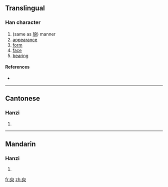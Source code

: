 ==Translingual==

===Han character===
{{Han char|rn=12|rad=八|as=05|sn=7|four=|canj=竹日金 (HAC)}}

# (same as [[貌]]) manner
# [[appearance]]
# [[form]]
# [[face]]
# [[bearing]]

====References====
* {{Han ref|kx=0127.160|hdz=10244.070|uh=34B5|ud=13493}}

----

==Cantonese==

===Hanzi===
{{yue-hanzi|jyut=|y=mau6, mo1}}

# {{defn|Cantonese}}

----

==Mandarin==

===Hanzi===
{{cmn-hanzi|pin=[[mào]] ([[mao4]])|wg=mao<sup>4</sup>}}

# {{defn|Mandarin}}

[[fr:㒵]]
[[zh:㒵]]